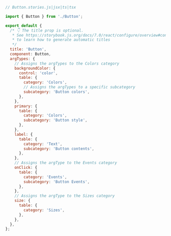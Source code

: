 ```js
// Button.stories.js|jsx|ts|tsx

import { Button } from './Button';

export default {
  /* 👇 The title prop is optional.
   * See https://storybook.js.org/docs/7.0/react/configure/overview#configure-story-loading
   * to learn how to generate automatic titles
   */
  title: 'Button',
  component: Button,
  argTypes: {
    // Assigns the argTypes to the Colors category
    backgroundColor: {
      control: 'color',
      table: {
        category: 'Colors',
        // Assigns the argTypes to a specific subcategory
        subcategory: 'Button colors',
      },
    },
    primary: {
      table: {
        category: 'Colors',
        subcategory: 'Button style',
      },
    },
    label: {
      table: {
        category: 'Text',
        subcategory: 'Button contents',
      },
    },
    // Assigns the argType to the Events category
    onClick: {
      table: {
        category: 'Events',
        subcategory: 'Button Events',
      },
    },
    // Assigns the argType to the Sizes category
    size: {
      table: {
        category: 'Sizes',
      },
    },
  },
};
```
